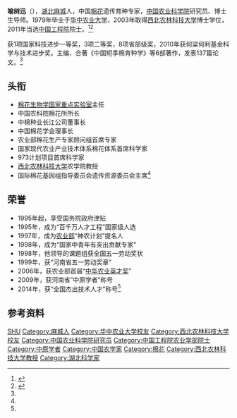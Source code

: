 {{onesource|time=2018-08-30T09:58:22+00:00}}
'''喻树迅'''（{{bd|1953年|11月1日|}}），[[湖北|湖北]][[麻城|麻城]]人，中国[[棉花|棉花]]遗传育种专家，[[中国农业科学院|中国农业科学院]]研究员、博士生导师。1979年毕业于[[华中农业大学|华中农业大学]]，2003年取得[[西北农林科技大学|西北农林科技大学]]博士学位，2011年当选[[中国工程院|中国工程院]]院士。<ref name="简介">{{cite web |url=http://www.cricaas.com.cn/pwaprocession/152d7c2b83953a31/ |language= |title=喻树迅 |publisher=中国农业科学院 |date= |accessdate=2015-8 |archive-url=https://web.archive.org/web/20150420084629/http://www.cricaas.com.cn/pwaprocession/152d7c2b83953a31/ |archive-date=2015-04-20 |dead-url=yes }}</ref><ref>{{Cite book|title=中国科技统计年鉴 2016|last=国家统计局社会科技和文化产业统计司，科学技术部创新发展司编|location=北京|publisher=[[中国统计出版社|中国统计出版社]]|year=2016.11|isbn=978-7-5037-8032-5|pages=24-26}}</ref>

获1项国家科技进步一等奖，3项二等奖，8项省部级奖，2010年获何梁何利基金科学与技术进步奖。主编、合著《中国短季棉育种学》等6部著作，发表137篇论文。<ref name="简介"/>

== 头衔 ==
*[[棉花生物学国家重点实验室|棉花生物学国家重点实验室]]主任
*中国农科院棉花所所长
*中棉种业长江公司董事长
*中国棉花学会理事长
*农业部棉花生产专家顾问组首席专家
*国家现代农业产业技术体系棉花体系首席科学家
*973计划项目首席科学家
*[[西北农林科技大学|西北农林科技大学]]农学院教授
*国际棉花基因组指导委员会遗传资源委员会主席<ref name="简介"/>

== 荣誉 ==
*1995年起，享受国务院政府津贴
*1995年，成为“百千万人才工程”国家级人选
*1997年，成为[[农业部|农业部]]“神农计划”提名人
*1998年，成为“国家中青年有突出贡献专家”
*1998年，他领导的课题组获全国五一劳动奖状
*1999年，获“河南省五一劳动奖章”
*2006年，获农业部首届“[[中华农业英才奖|中华农业英才奖]]”
*2009年，获河南省“中原学者”称号
*2014年，获“全国杰出技术人才”称号<ref name="简介"/>

== 参考资料 ==
{{reflist}}

{{中国工程院农业学部院士}}

{{Authority control}}
{{DEFAULTSORT:YU喻}}
[[Category:喻姓|SHU]]
[[Category:麻城人|Category:麻城人]]
[[Category:华中农业大学校友|Category:华中农业大学校友]]
[[Category:西北农林科技大学校友|Category:西北农林科技大学校友]]
[[Category:中国农业科学院研究员|Category:中国农业科学院研究员]]
[[Category:中国工程院农业学部院士|Category:中国工程院农业学部院士]]
[[Category:中原学者|Category:中原学者]]
[[Category:中国农学家|Category:中国农学家]]
[[Category:棉花|Category:棉花]]
[[Category:西北农林科技大学教授|Category:西北农林科技大学教授]]
[[Category:湖北科学家|Category:湖北科学家]]
